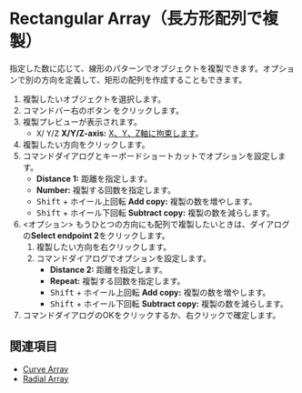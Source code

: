 
# Rectangular Array（長方形配列で複製）

<Reference shortcut="" command="Rectangular Array" button="コマンドバー右" />

指定した数に応じて、線形のパターンでオブジェクトを複製できます。オプションで別の方向を定義して、矩形の配列を作成することもできます。

1. 複製したいオブジェクトを選択します。
2. コマンドバー右のボタン <ButtonIcon type="button-rectangular-array" /> をクリックします。
3. 複製プレビューが表示されます。
   - <kbd>X</kbd>/ <kbd>Y</kbd>/<kbd>Z</kbd> **X/Y/Z-axis:** [X、Y、Z軸に拘束します](./sketching-essentials#constrain-to-an-axis)。
4. 複製したい方向をクリックします。
5. コマンドダイアログとキーボードショートカットでオプションを設定します。
   - **Distance 1:** 距離を指定します。
   - **Number:** 複製する回数を指定します。
   - <kbd>Shift</kbd> + ホイール上回転 **Add copy:** 複製の数を増やします。
   - <kbd>Shift</kbd> + ホイール下回転 **Subtract copy:** 複製の数を減らします。
5. \<オプション\> もうひとつの方向にも配列で複製したいときは、ダイアログの**Select endpoint 2**をクリックします。
    1. 複製したい方向を右クリックします。
    2. コマンドダイアログでオプションを設定します。
         - **Distance 2:** 距離を指定します。
         - **Repeat:** 複製する回数を指定します。
         - <kbd>Shift</kbd> + ホイール上回転 **Add copy:** 複製の数を増やします。
         - <kbd>Shift</kbd> + ホイール下回転 **Subtract copy:** 複製の数を減らします。
6. コマンドダイアログのOKをクリックするか、右クリックで確定します。

## 関連項目
- [Curve Array](./curve-array)
- [Radial Array](./radial-array)



















